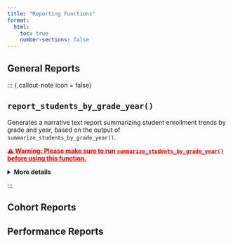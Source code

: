 ```yaml
---
title: "Reporting Functions"
format:
  html:
    toc: true
    number-sections: false 
---
```


## General Reports

::: {.callout-note icon = false}

## `report_students_by_grade_year()`

Generates a narrative text report summarizing student enrollment trends by grade and year, based on the output of `summarize_students_by_grade_year()`.  

<div style="
  color: red; 
  text-decoration: underline; 
  font-weight: bold; 
  margin-bottom: 1em;
">
  ⚠️ Warning: Please make sure to run <code style="
    color: inherit; 
    background: transparent; 
    padding: 0; 
    font-weight: bold;
    border: none;
  ">summarize_students_by_grade_year()</code> before using this function.
</div>

<details>
<summary><strong>More details</strong></summary>

**Arguments:**

- `summary_output`: A named list output from `summarize_students_by_grade_year()`, containing at least the elements:
  - `Summary_Long`: a data frame with enrollment counts by grade and year
  - `Total_Enrollment`: a data frame with total enrollment counts per year
  - `Grade_Statistics`: a data frame with summary statistics (mean, SD) per grade

- `pct_change_threshold`: Numeric. The minimum percent change in total enrollment from the previous year to trigger inclusion in the summary narrative (default: 10).

- `grade_transition_threshold`: Numeric. The minimum percent change in enrollment between grades to be considered notable (default: 20).

- `zscore_threshold`: Numeric. The number of standard deviations from the mean to consider an enrollment count an outlier (default: 2).

**Returns:** An invisible named list with the following components:

- `Paragraph_Summary`: A concise executive-style paragraph summarizing key enrollment patterns without detailed numbers.
- `Paragraph_Detailed`: A longer paragraph describing enrollment changes, grade-level variations, and outlier occurrences, including specific figures and trends.
- `Enrollment_Trends`: A sentence summarizing total enrollment and recent year changes.
- `Grade_Level_Changes`: A sentence describing average and largest changes in enrollment by grade.
- `Outlier_Summary`: A summary of any detected unusual enrollment patterns.
- `Note`: A suggested pointer to plots or tables for further exploration.

### Example

```r
# Step 1: Summarize the dataset by grade and year
summary_data <- summarize_students_by_grade_year(dataset = math)

# Step 2: Generate a narrative report based on the summary
report <- report_students_by_grade_year(summary_data)
```
</details>

:::

## Cohort Reports




## Performance Reports




